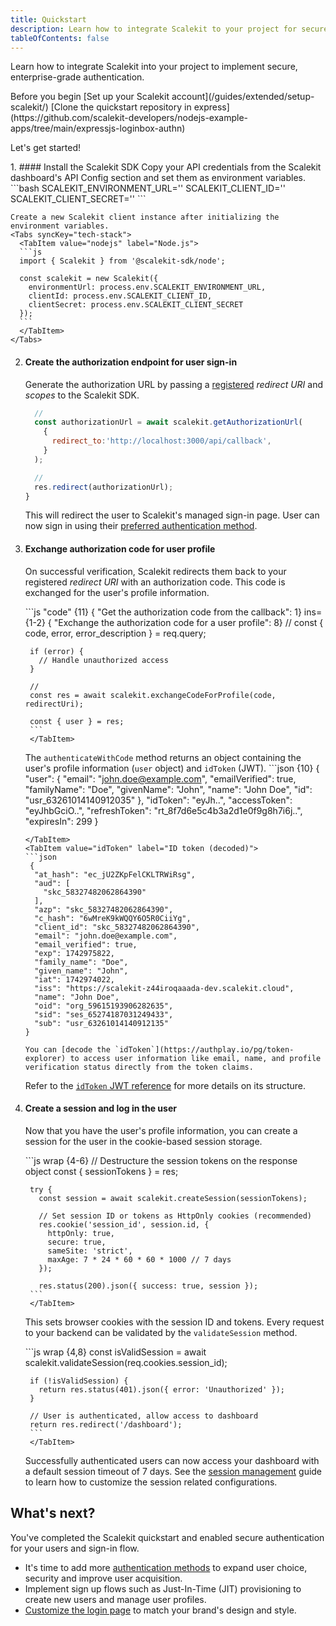 ```yaml
---
title: Quickstart
description: Learn how to integrate Scalekit to your project for secure authentication and user management.
tableOfContents: false
---
```



Learn how to integrate Scalekit into your project to implement secure, enterprise-grade authentication.

<div>
   Before you begin
  <CheckItem iconName="forward-slash">
     [Set up your Scalekit account](/guides/extended/setup-scalekit/)
  </CheckItem>
  <CheckItem iconName="github">
     [Clone the quickstart repository in express](https://github.com/scalekit-developers/nodejs-example-apps/tree/main/expressjs-loginbox-authn)
  </CheckItem>
</div>

Let's get started!

<Steps>
 1. #### Install the Scalekit SDK
     <InstallSDK />
    Copy your API credentials from the Scalekit dashboard's API Config section and set them as environment variables.
    ```bash
    SCALEKIT_ENVIRONMENT_URL='<YOUR_ENVIRONMENT_URL>'
    SCALEKIT_CLIENT_ID='<ENVIRONMENT_CLIENT_ID>'
    SCALEKIT_CLIENT_SECRET='<ENVIRONMENT_CLIENT_SECRET>'
    ```

    Create a new Scalekit client instance after initializing the environment variables.
    <Tabs syncKey="tech-stack">
      <TabItem value="nodejs" label="Node.js">
      ```js
      import { Scalekit } from '@scalekit-sdk/node';

      const scalekit = new Scalekit({
        environmentUrl: process.env.SCALEKIT_ENVIRONMENT_URL,
        clientId: process.env.SCALEKIT_CLIENT_ID,
        clientSecret: process.env.SCALEKIT_CLIENT_SECRET
      });
      ```
      </TabItem>
    </Tabs>
  2. #### Create the authorization endpoint for user sign-in
       Generate the authorization URL by passing a  [registered](/guides/product/auth-redirect-uri/) _redirect URI_ and _scopes_ to the Scalekit SDK.
        <Tabs>
        <TabItem value="node" label="Node.js">
        ```js title="Example in Express.js" ins={9} { "Browser redirects the user to the authorization endpoint": 8} { "Generate the authorization URL": 1} wrap
          //
          const authorizationUrl = await scalekit.getAuthorizationUrl(
            {
              redirect_to:'http://localhost:3000/api/callback',
            }
          );

          //
          res.redirect(authorizationUrl);
        }
        ```
        </TabItem>
      </Tabs>

     This will redirect the user to Scalekit's managed sign-in page. User can now sign in using their [preferred authentication method](https://www.example.com).

3. #### Exchange authorization code for user profile
     On successful verification, Scalekit redirects them back to your registered _redirect URI_ with an authorization code. This code is exchanged for the user's profile information.

      <Tabs syncKey="tech-stack">
        <TabItem value="node" label="Node.js">
        ```js  "code" {11}  { "Get the authorization code from the callback": 1} ins={1-2} { "Exchange the authorization code for a user profile": 8}
        //
        const { code, error, error_description } = req.query;

        if (error) {
          // Handle unauthorized access
        }

        //
        const res = await scalekit.exchangeCodeForProfile(code, redirectUri);

        const { user } = res;
        ```
        </TabItem>
      </Tabs>

      The `authenticateWithCode` method returns an object containing the user's profile information (`user` object) and `idToken` (JWT).
      <Tabs>
        <TabItem value="user" label="User object">
        ```json {10}
      {
        "user": {
          "email": "john.doe@example.com",
          "emailVerified": true,
          "familyName": "Doe",
          "givenName": "John",
          "name": "John Doe",
          "id": "usr_63261014140912035"
        },
        "idToken": "eyJh..",
        "accessToken": "eyJhbGciO..",
        "refreshToken": "rt_8f7d6e5c4b3a2d1e0f9g8h7i6j..",
        "expiresIn": 299
      }
      ```
      </TabItem>
      <TabItem value="idToken" label="ID token (decoded)">
      ```json
       {
        "at_hash": "ec_jU2ZKpFelCKLTRWiRsg",
        "aud": [
          "skc_58327482062864390"
        ],
        "azp": "skc_58327482062864390",
        "c_hash": "6wMreK9kWQQY6O5R0CiiYg",
        "client_id": "skc_58327482062864390",
        "email": "john.doe@example.com",
        "email_verified": true,
        "exp": 1742975822,
        "family_name": "Doe",
        "given_name": "John",
        "iat": 1742974022,
        "iss": "https://scalekit-z44iroqaaada-dev.scalekit.cloud",
        "name": "John Doe",
        "oid": "org_59615193906282635",
        "sid": "ses_65274187031249433",
        "sub": "usr_63261014140912135"
      }
      ```
      </TabItem>
      </Tabs>

       You can [decode the `idToken`](https://authplay.io/pg/token-explorer) to access user information like email, name, and profile verification status directly from the token claims.

      Refer to the [`idToken` JWT reference](/reference/concepts/auth-endpoints) for more details on its structure.

4. #### Create a session and log in the user
      Now that you have the user's profile information, you can create a session for the user in the cookie-based session storage.

      <Tabs>
        <TabItem value="javascript" label="Javascript">
        ```js wrap {4-6}
        // Destructure the session tokens on the response object
        const { sessionTokens } = res;

        try {
          const session = await scalekit.createSession(sessionTokens);

          // Set session ID or tokens as HttpOnly cookies (recommended)
          res.cookie('session_id', session.id, {
            httpOnly: true,
            secure: true,
            sameSite: 'strict',
            maxAge: 7 * 24 * 60 * 60 * 1000 // 7 days
          });

          res.status(200).json({ success: true, session });
        ```
        </TabItem>
      </Tabs>

      This sets browser cookies with the session ID and tokens. Every request to your backend can be validated by the `validateSession` method.

      <Tabs>
        <TabItem value="node" label="Node.js">
        ```js wrap {4,8}
        const isValidSession = await scalekit.validateSession(req.cookies.session_id);

        if (!isValidSession) {
          return res.status(401).json({ error: 'Unauthorized' });
        }

        // User is authenticated, allow access to dashboard
        return res.redirect('/dashboard');
        ```
        </TabItem>
      </Tabs>

      Successfully authenticated users can now access your dashboard with a default session timeout of 7 days. See the [session management](/manual/getting-started/manage-user-sessions) guide to learn how to customize the session related configurations.

</Steps>


## What's next?

You've completed the Scalekit quickstart and enabled secure authentication for your users and sign-in flow.
- It's time to add more [authentication methods](/manual/social-logins-quickstart/) to expand user choice, security and improve user acquisition.
- Implement sign up flows such as Just-In-Time (JIT) provisioning to create new users and manage user profiles.
- [Customize the login page](https://www.example.org) to match your brand's design and style.